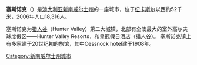 {{unreferenced|time=2018-07-16T09:39:12+00:00}}
{{城市|
城市名称=塞斯诺克|
外文名称={{lang|en|Cessnock}}|
代表图像=Cessnock, NSW.jpg|
国家=澳大利亚|
区=新南威尔士州|
南北=南|纬度=32|纬分=50|
东西=东|经度=151|经分=21|
海拔=80|
面积=|
官方语言=|
人口=18,316|
人口密度=|
统计时间=2006年|
建城时间=|
建城时名称=|
市长=|
时区=UTC+10<br />UTC+11（夏令时）|
郵政編碼=2325|
}}
'''塞斯诺克'''（{{lang|en|Cessnock}}）是[[澳大利亚|澳大利亚]][[新南威尔士州|新南威尔士州]]的一座城市，位于[[纽卡斯尔_(新南威尔士州)|纽卡斯尔]]以西约52千米，2006年人口18,316人。

塞斯诺克为[[猎人谷|猎人谷]]（Hunter Valley）第二大城镇，北部有全澳最大的室外高尔夫球度假区——Hunter Valley Resorts，和皇冠假日酒店（猎人谷）。
塞斯诺克镇上有多家建于20世纪初的旅馆，其中Cessnock hotel建于1908年。

{{DEFAULTSORT:Cessnock}}
[[Category:新南威尔士州城市|Category:新南威尔士州城市]]
{{australia-stub}}
